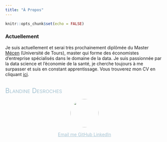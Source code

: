 ```yaml
---
title: "À Propos"
---
```


```r
knitr::opts_chunk$set(echo = FALSE)
```


### Actuellement

Je suis actuellement et serai très prochainement diplômée du Master [Mécen](http://mecen-univ-tours.fr/) (Université de Tours), master qui forme des économistes d'entreprise spécialisés dans le domaine de la data.
Je suis passionnée par la data science et l'économie de la santé, je cherche toujours à me surpasser et suis en constant apprentissage. Vous trouverez mon CV en cliquant [ici](../CV_Blandine_Desroches.pdf).

<br>
<span itemprop="name" style="font-variant: small-caps; color: #A4C2D1; font-size: 150%">Blandine Desroches</span>
<style>
.image-ronde{
  overflow:hidden;
  width : 90px; height : 90px;
  -moz-border-radius : 50px;
  -webkit-border-radius : 50px;
  border-radius : 50px;
}
</style>

<img  src="Photo_CV_BD.jpg" class='image-ronde' style="display:block; margin: 0 auto;">


<div style='text-align: center;  color: #A4C2D1'>
<a style='color: #A4C2D1' href="mailto:blandine.desroches@hotmail.fr" title="Email me" class = 'social-icon'><span class="fa-stack fa-lg" aria-hidden="true">
  <i class="fa fa-circle fa-stack-2x"></i>
  <i class="fa fa-envelope fa-stack-1x fa-inverse"></i>
</span>
<span class="sr-only">Email me</span>
</a>
<a style='color: #A4C2D1'href="https://github.com/bldesroch" title="GitHub" class = 'social-icon'>
  <span class="fa-stack fa-lg" aria-hidden="true">
    <i class="fa fa-circle fa-stack-2x"></i>
    <i class="fa fa-github fa-stack-1x fa-inverse"></i>
  </span>
  <span class="sr-only">GitHub</span>
</a>
<a style='color: #A4C2D1' href="https://www.linkedin.com/in/blandine-desroches/" title="LinkedIn" class = 'social-icon'><span class="fa-stack fa-lg" aria-hidden="true">
  <i class="fa fa-circle fa-stack-2x"></i>
  <i class="fa fa-linkedin fa-stack-1x fa-inverse"></i>
</span>
<span class="sr-only">LinkedIn</span>
</a>
</a>
</div>